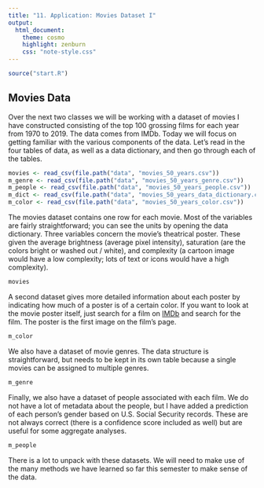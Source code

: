 ```yaml
---
title: "11. Application: Movies Dataset I"
output:
  html_document:
    theme: cosmo
    highlight: zenburn
    css: "note-style.css"
---
```


```r
source("start.R")
```

## Movies Data

Over the next two classes we will be working with a dataset of movies I have
constructed consisting of the top 100 grossing films for each year from 1970 to
2019. The data comes from IMDb. Today we will focus on getting familiar with
the various components of the data. Let's read in the four tables of data,
as well as a data dictionary, and then go through each of the tables.

```r
movies <- read_csv(file.path("data", "movies_50_years.csv"))
m_genre <- read_csv(file.path("data", "movies_50_years_genre.csv"))
m_people <- read_csv(file.path("data", "movies_50_years_people.csv"))
m_dict <- read_csv(file.path("data", "movies_50_years_data_dictionary.csv"))
m_color <- read_csv(file.path("data", "movies_50_years_color.csv"))
```

The movies dataset contains one row for each movie. Most of the variables are
fairly straightforward; you can see the units by opening the data dictionary.
Three variables concern the movie's theatrical poster. These given the average
brightness (average pixel intensity), saturation (are the colors bright or
washed out / white), and complexity (a cartoon image would have a low
complexity; lots of text or icons would have a high complexity).

```r
movies
```

A second dataset gives more detailed information about each poster by indicating
how much of a poster is of a certain color. If you want to look at the movie
poster itself, just search for a film on [IMDb](https://www.imdb.com) and
search for the film. The poster is the first image on the film's page.

```r
m_color
```

We also have a dataset of movie genres. The data structure is straightforward,
but needs to be kept in its own table because a single movies can be assigned
to multiple genres.

```r
m_genre
```

Finally, we also have a dataset of people associated with each film. We do not
have a lot of metadata about the people, but I have added a prediction of each
person's gender based on U.S. Social Security records. These are not always
correct (there is a confidence score included as well) but are useful for some
aggregate analyses.

```r
m_people
```

There is a lot to unpack with these datasets. We will need to make use of the
many methods we have learned so far this semester to make sense of the data.
